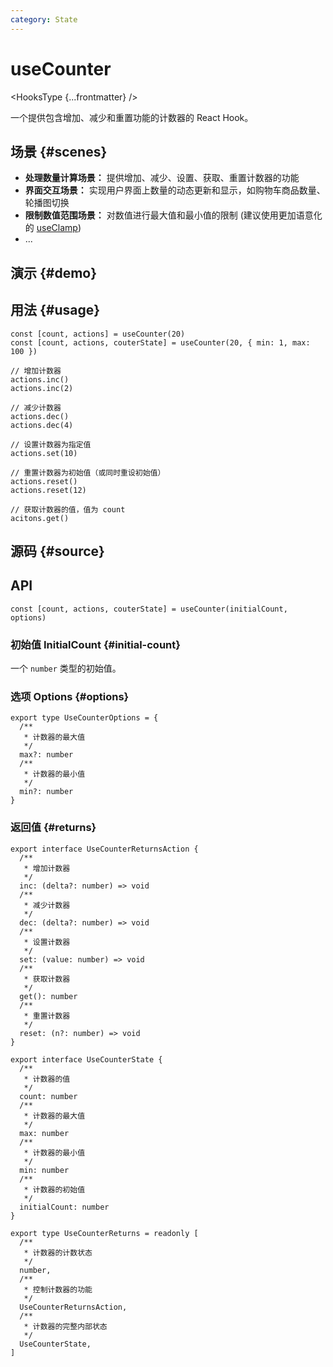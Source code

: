 ```yaml
---
category: State
---
```


# useCounter


<HooksType {...frontmatter} />

一个提供包含增加、减少和重置功能的计数器的 React Hook。

## 场景 \{#scenes}

- **处理数量计算场景：** 提供增加、减少、设置、获取、重置计数器的功能
- **界面交互场景：** 实现用户界面上数量的动态更新和显示，如购物车商品数量、轮播图切换
- **限制数值范围场景：** 对数值进行最大值和最小值的限制 (建议使用更加语意化的 [useClamp](/reference/use-clamp))
- ...

## 演示 \{#demo}


<App />

## 用法 \{#usage}

```tsx
const [count, actions] = useCounter(20)
const [count, actions, couterState] = useCounter(20, { min: 1, max: 100 })

// 增加计数器
actions.inc()
actions.inc(2)

// 减少计数器
actions.dec()
actions.dec(4)

// 设置计数器为指定值
actions.set(10)

// 重置计数器为初始值（或同时重设初始值）
actions.reset()
actions.reset(12)

// 获取计数器的值，值为 count
acitons.get()
```

## 源码 \{#source}


<Source />

## API

```tsx
const [count, actions, couterState] = useCounter(initialCount, options)
```

### 初始值 InitialCount \{#initial-count}

一个 `number` 类型的初始值。

### 选项 Options \{#options}

```tsx
export type UseCounterOptions = {
  /**
   * 计数器的最大值
   */
  max?: number
  /**
   * 计数器的最小值
   */
  min?: number
}
```

### 返回值 \{#returns}

```tsx
export interface UseCounterReturnsAction {
  /**
   * 增加计数器
   */
  inc: (delta?: number) => void
  /**
   * 减少计数器
   */
  dec: (delta?: number) => void
  /**
   * 设置计数器
   */
  set: (value: number) => void
  /**
   * 获取计数器
   */
  get(): number
  /**
   * 重置计数器
   */
  reset: (n?: number) => void
}

export interface UseCounterState {
  /**
   * 计数器的值
   */
  count: number
  /**
   * 计数器的最大值
   */
  max: number
  /**
   * 计数器的最小值
   */
  min: number
  /**
   * 计数器的初始值
   */
  initialCount: number
}

export type UseCounterReturns = readonly [
  /**
   * 计数器的计数状态
   */
  number,
  /**
   * 控制计数器的功能
   */
  UseCounterReturnsAction,
  /**
   * 计数器的完整内部状态
   */
  UseCounterState,
]
```

